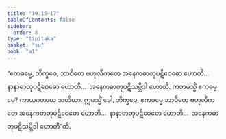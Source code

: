 ```yaml
---
title: "19.15–17"
tableOfContents: false
sidebar:
  order: 8
type: "tipitaka"
basket: "su"
book: "a1"
---
```



<DynamicBreadcrumb />

<Division number="577–579" book="a1" e="ch" v="15">

<Paragraph number="465" book="a1">
“ဧကဓမ္မေ, ဘိက္ခဝေ, ဘာဝိတေ ဗဟုလီကတေ အနေကဓာတုပဋိဝေဓော ဟောတိ…  နာနာဓာတုပဋိဝေဓော ဟောတိ…  အနေကဓာတုပဋိသမ္ဘိဒါ ဟောတိ. ကတမသ္မိံ ဧကဓမ္မေ? ကာယဂတာယ သတိယာ. ဣမသ္မိံ ခေါ, ဘိက္ခဝေ, ဧကဓမ္မေ ဘာဝိတေ ဗဟုလီကတေ အနေကဓာတုပဋိဝေဓော ဟောတိ…  နာနာဓာတုပဋိဝေဓော ဟောတိ…  အနေကဓာတုပဋိသမ္ဘိဒါ ဟောတီ”တိ.
</Paragraph>
</Division>